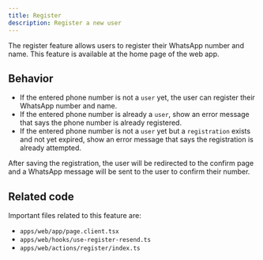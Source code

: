 ```yaml
---
title: Register
description: Register a new user
---
```


The register feature allows users to register their WhatsApp number and name. This feature is available at the home page of the web app.

## Behavior

- If the entered phone number is not a `user` yet, the user can register their WhatsApp number and name.
- If the entered phone number is already a `user`, show an error message that says the phone number is already registered.
- If the entered phone number is not a `user` yet but a `registration` exists and not yet expired, show an error message that says the registration is already attempted.

After saving the registration, the user will be redirected to the confirm page and a WhatsApp message will be sent to the user to confirm their number.

## Related code

Important files related to this feature are:

- `apps/web/app/page.client.tsx`
- `apps/web/hooks/use-register-resend.ts`
- `apps/web/actions/register/index.ts`

